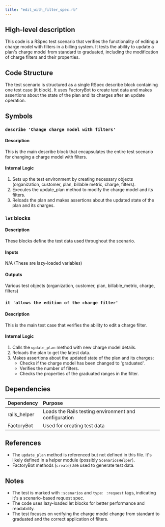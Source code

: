 ```yaml
---
title: "edit_with_filter_spec.rb"
---
```


## High-level description
This code is a RSpec test scenario that verifies the functionality of editing a charge model with filters in a billing system. It tests the ability to update a plan's charge model from standard to graduated, including the modification of charge filters and their properties.

## Code Structure
The test scenario is structured as a single RSpec describe block containing one test case (it block). It uses FactoryBot to create test data and makes assertions about the state of the plan and its charges after an update operation.

## Symbols

### `describe 'Change charge model with filters'`
#### Description
This is the main describe block that encapsulates the entire test scenario for changing a charge model with filters.

#### Internal Logic
1. Sets up the test environment by creating necessary objects (organization, customer, plan, billable metric, charge, filters).
2. Executes the update_plan method to modify the charge model and its filters.
3. Reloads the plan and makes assertions about the updated state of the plan and its charges.

### `let` blocks
#### Description
These blocks define the test data used throughout the scenario.

#### Inputs
N/A (These are lazy-loaded variables)

#### Outputs
Various test objects (organization, customer, plan, billable_metric, charge, filters)

### `it 'allows the edition of the charge filter'`
#### Description
This is the main test case that verifies the ability to edit a charge filter.

#### Internal Logic
1. Calls the `update_plan` method with new charge model details.
2. Reloads the plan to get the latest data.
3. Makes assertions about the updated state of the plan and its charges:
   - Checks if the charge model has been changed to 'graduated'.
   - Verifies the number of filters.
   - Checks the properties of the graduated ranges in the filter.

## Dependencies
| Dependency | Purpose |
|:-----------|:--------|
| rails_helper | Loads the Rails testing environment and configuration |
| FactoryBot | Used for creating test data |

## References
- The `update_plan` method is referenced but not defined in this file. It's likely defined in a helper module (possibly `ScenariosHelper`).
- FactoryBot methods (`create`) are used to generate test data.

## Notes
- The test is marked with `:scenarios` and `type: :request` tags, indicating it's a scenario-based request spec.
- The code uses lazy-loaded let blocks for better performance and readability.
- The test focuses on verifying the charge model change from standard to graduated and the correct application of filters.